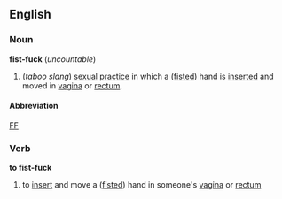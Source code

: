 ==English==
===Noun===
'''fist-fuck''' (''uncountable'')
#(''taboo slang'') [[sexual]] [[practice]] in which a ([[fist]]ed) hand is [[inserted]] and moved in [[vagina]] or [[rectum]].
====Abbreviation====
[[FF]]

===Verb===
'''to fist-fuck'''
# to [[insert]] and move a ([[fist]]ed) hand in someone's [[vagina]] or [[rectum]]